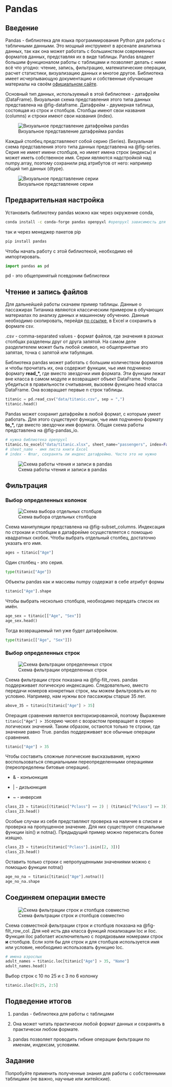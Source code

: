 # Pandas

## Введение

Pandas - библиотека для языка программирования Python для работы с табличными данными. Это мощный инструмент в арсенале аналитика данных, так как она может работать с большинством современных форматов данных, представляя их в виде таблицы. Pandas владеет большим функционалом работы с таблицами и позволяет делать с ними всё что угодно: чтение, запись, фильтрацию, математические операции, расчет статистики, визуализацию данных и многое другое. Библиотека имеет исчерпывающую документацию и собственные обучающие материалы на своём [официальном сайте](https://pandas.pydata.org/).

Основный тип данных, используемый в этой библиотеке - датафрейм (DataFrame). Визуальная схема представления этого типа данных представлена на @fig-dataframe. Датафрейм - двумерная таблица, состоящая из строк и столбцов. Столбцы имеют свои названия (columns) и строки имеют свои названия (index).

![Визуальное представление датафрейма pandas](images/13_table_dataframe.svg){#fig-dataframe}

Каждый столбец представляеют собой серию (Series). Визуальная схема представления этого типа данных представлена на @fig-series. Серия не имеет имени столбцов, но имеет имена строк (индексы) и может иметь собственное имя. Серии являются надстройкой над numpy.array, поэтому сохранили ряд атрибутов от него: например общий тип данных (dtype).

![Визуальное представление серии](images/13_table_series.svg){#fig-series}

## Предварительная настройка

Установить библиотеку pandas можно как через окружение conda,

``` bash
conda install -c conda-forge pandas openpyxl #openpyxl зависимость для работы с Excel
```

так и через менеджер пакетов pip

``` bash
pip install pandas
```

Чтобы начать работу с этой библиотекой, необходимо её импортировать.

```python
import pandas as pd
```

::: callout-note
pd - это общепринятый псевдоним библиотеки
:::

## Чтение и запись файлов

Для дальнейшей работы скачаем пример таблицы. Данные о пассажирах Титаника являются классическим примером в обучающих материалах по анализу данных и машинному обучению. Данные необходимо скопировать, перейдя [по ссылке](https://raw.githubusercontent.com/pandas-dev/pandas/main/doc/data/titanic.csv), в Excel и сохранить в формате csv.

.csv - comma-separated values - формат файлов, где значения в разных столбцах разделены друг от друга запятой. На самом деле разделителем может быть любой символ, но общепринятые это запятая, точка с запятой или табуляция.

Библиотека pandas может работать с большим количеством форматов и чтобы прочитать их, она содержит функции, чье имя подчинено формату **read\_\*,** где вместо звездочки имя формата. Эти функции лежат вне класса в самом модуле и возвращают объект DataFrame. Чтобы убедиться в правильности считывания, вызовем функцию head класса DataFrame. Она возвращает первые n строк таблицы.

```python
titanic = pd.read_csv("data/titanic.csv", sep = ",")
titanic.head()
```

Pandas может сохранит датафрейм в любой формат, с которым умеет работать. Для этого существуют функции, чье имя подчинено формату **to\_\*,** где вместо звездочки имя формата. Общая схема работы представлена на @fig-pandas_io.

```python
# нужна библиотека openpyxl
titanic.to_excel("data/titanic.xlsx", sheet_name="passengers", index=False)
# sheet_name - имя листа книги Excel
# index - Флаг, сохранять ли индекс датафрейма. Часто это не нужно
```

![Схема работы чтения и записи в pandas](images/13_io_readwrite.svg){#fig-pandas_io}

## Фильтрация

### Выбор определенных колонок

![Схема выбора отдельных столбцов](images/13_subset_columns.svg){#fig-subset_columns}

Схема манипуляции представлена на @fig-subset_columns. Индексация по строкам и столбцам в датафрейме осуществляется с помощью квадратных скобок. Чтобы выбрать отдельный столбец, достаточно указать его имя.

```python
ages = titanic["Age"]
```

Один столбец - это серия.

```python
type(titanic["Age"])

```

Объекты pandas как и массивы numpy содержат в себе атрибут формы

```python
titanic["Age"].shape
```

Чтобы выбрать несколько столбцов, необходимо передать список их имён.

```python
age_sex = titanic[["Age", "Sex"]]
age_sex.head()
```

Тогда возвращаемый тип уже будет датафреймом.

```python
type(titanic[["Age", "Sex"]])
```

### Выбор определенных строк

![Схема фильтрации определенных строк](images/13_subset_rows.svg){#fig-filt_rows}

Схема фильтрации строк показана на @fig-filt_rows. pandas поддерживает логическую индексацию. Следовательно, вместо передачи номеров конкретных строк, мы можем фильтровать их по условию. Например, нам нужны все пассажиры старше 35 лет.

```python
above_35 = titanic[titanic["Age"] > 35]
```

Операция сравнения является векторизированной, поэтому Выражение `titanic["Age"] > 35`серию чисел с возрастом превращает в серию логических значений. Таким образом, остаются только те строки, где значение равно True. pandas поддерживает все обычные операции сравнения.

```python
titanic["Age"] > 35
```

Чтобы составить сложные логические высказывания, нужно воспользоваться специальными переопределенными операциями (переопределены битовые операции).

-   & - конъюнкция

-   \| - дизъюнкция

-   \~ - инверсия

```python
class_23 = titanic[(titanic["Pclass"] == 2) | (titanic["Pclass"] == 3)]
class_23.head()
```

Особые случаи из себя представляют проверка на наличие в списке и проверка на пропущенное значение. Для них существуют специальные функции isin() и notna(). Предыдущий пример можно переписать более изящно.

```python
class_23 = titanic[titanic["Pclass"].isin([2, 3])]
class_23.head()
```

Оставить только строки с непропущенными значениями можно с помощью функции notna()

```python
age_no_na = titanic[titanic["Age"].notna()]
age_no_na.shape
```

## Соединяем операции вместе

![Схема фильтрации строк и столбцов совместно](images/13_subset_columns_rows.svg){#fig-filt_row_col}

Схема совместной фильтрации строк и столбцов показана на @fig-filt_row_col. Для неё исть два класса функций локализации loc и iloc. Функция iloc работает исключительно с порядковыми номерами строк **и** столбцов. Если хотя бы для строк и для столбцов используется имя или условие, необходимо использовать функцию loc.

```python
# имена взрослых
adult_names = titanic.loc[titanic["Age"] > 35, "Name"]
adult_names.head()
```

Выбор строк с 10 по 25 и с 3 по 6 колонку

```python
titanic.iloc[9:25, 2:5]
```

## Подведение итогов

1.  pandas - библиотека для работы с таблицами

2.  Она может читать практически любой формат данных и сохранять в практически любом формате.

3.  pandas позволяет проводить гибкие операции фильтрации по именам, индексам, условиям.

## Задание

Попробуйте применить полученные знания для работы с собственными таблицами (не важно, научные или житейские).